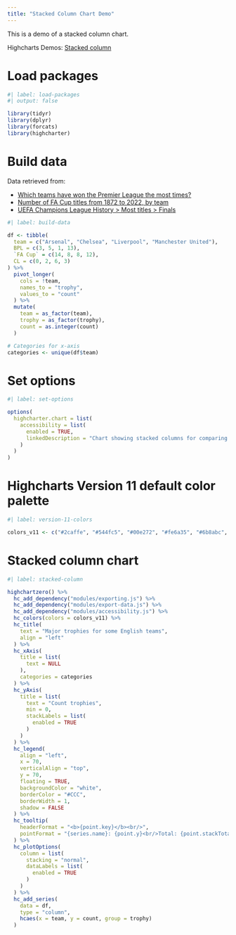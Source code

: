 ```yaml
---
title: "Stacked Column Chart Demo"
---
```


This is a demo of a stacked column chart.

Highcharts Demos: [Stacked column](https://www.highcharts.com/demo/column-stacked)

# Load packages

```r
#| label: load-packages
#| output: false

library(tidyr)
library(dplyr)
library(forcats)
library(highcharter)
```

# Build data

Data retrieved from:

-   [Which teams have won the Premier League the most times?](https://en.as.com/soccer/which-teams-have-won-the-premier-league-the-most-times-n/)
-   [Number of FA Cup titles from 1872 to 2022, by team](https://www.statista.com/statistics/383679/fa-cup-wins-by-team/)
-   [UEFA Champions League History \> Most titles \> Finals](https://www.uefa.com/uefachampionsleague/history/winners/)

```r
#| label: build-data

df <- tibble(
  team = c("Arsenal", "Chelsea", "Liverpool", "Manchester United"),
  BPL = c(3, 5, 1, 13),
  `FA Cup` = c(14, 8, 8, 12),
  CL = c(0, 2, 6, 3)
) %>% 
  pivot_longer(
    cols = !team,
    names_to = "trophy",
    values_to = "count"
  ) %>% 
  mutate(
    team = as_factor(team),
    trophy = as_factor(trophy),
    count = as.integer(count)
  )

# Categories for x-axis
categories <- unique(df$team)
```

# Set options

```r
#| label: set-options

options(
  highcharter.chart = list(
    accessibility = list(
      enabled = TRUE,
      linkedDescription = "Chart showing stacked columns for comparing quantities. Stacked charts are often used to visualize data that accumulates to a sum. This chart is showing data labels for each individual section of the stack."
    )
  )
)
```

# Highcharts Version 11 default color palette

```r
#| label: version-11-colors

colors_v11 <- c("#2caffe", "#544fc5", "#00e272", "#fe6a35", "#6b8abc", "#d568fb", "#2ee0ca", "#fa4b42", "#feb56a", "#91e8e1")
```

# Stacked column chart

```r
#| label: stacked-column

highchartzero() %>% 
  hc_add_dependency("modules/exporting.js") %>% 
  hc_add_dependency("modules/export-data.js") %>% 
  hc_add_dependency("modules/accessibility.js") %>% 
  hc_colors(colors = colors_v11) %>% 
  hc_title(
    text = "Major trophies for some English teams",
    align = "left"
  ) %>% 
  hc_xAxis(
    title = list(
      text = NULL
    ),
    categories = categories
  ) %>% 
  hc_yAxis(
    title = list(
      text = "Count trophies",
      min = 0,
      stackLabels = list(
        enabled = TRUE
      )
    )
  ) %>% 
  hc_legend(
    align = "left",
    x = 70,
    verticalAlign = "top",
    y = 70,
    floating = TRUE,
    backgroundColor = "white",
    borderColor = "#CCC",
    borderWidth = 1,
    shadow = FALSE
  ) %>% 
  hc_tooltip(
    headerFormat = "<b>{point.key}</b><br/>",
    pointFormat = "{series.name}: {point.y}<br/>Total: {point.stackTotal}"
  ) %>% 
  hc_plotOptions(
    column = list(
      stacking = "normal",
      dataLabels = list(
        enabled = TRUE
      )
    )
  ) %>% 
  hc_add_series(
    data = df,
    type = "column",
    hcaes(x = team, y = count, group = trophy)
  ) 
```
